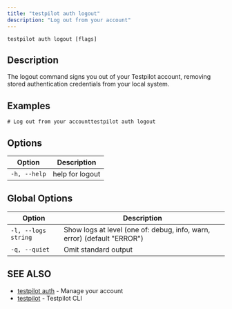 ```yaml
---
title: "testpilot auth logout"
description: "Log out from your account"
---
```


```
testpilot auth logout [flags]
```

## Description[​](#description "Direct link to Description")

The logout command signs you out of your Testpilot account, removing stored authentication
credentials from your local system.

## Examples[​](#examples "Direct link to Examples")

```
# Log out from your accounttestpilot auth logout
```

## Options[​](#options "Direct link to Options")

| Option       | Description     |
| ------------ | --------------- |
| `-h, --help` | help for logout |

## Global Options[​](#global-options "Direct link to Global Options")

| Option              | Description                                                             |
| ------------------- | ----------------------------------------------------------------------- |
| `-l, --logs string` | Show logs at level (one of: debug, info, warn, error) (default "ERROR") |
| `-q, --quiet`       | Omit standard output                                                    |

## SEE ALSO[​](#see-also "Direct link to SEE ALSO")

- [testpilot auth](/testpilot/reference/cli/testpilot_auth) - Manage your account
- [testpilot](/testpilot/reference/cli/testpilot) - Testpilot CLI
